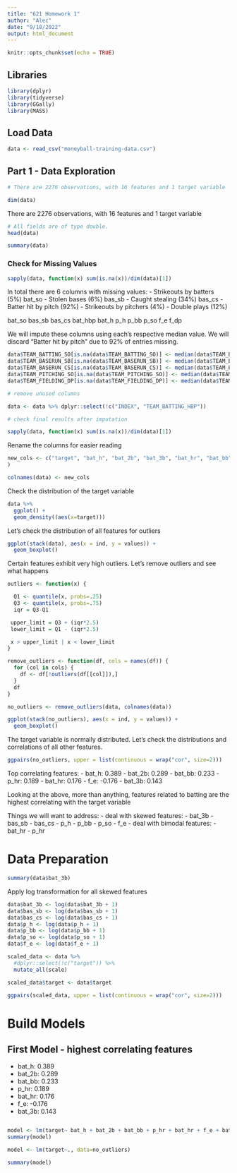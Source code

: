 ```yaml
---
title: "621 Homework 1"
author: "Alec"
date: "9/18/2022"
output: html_document
---
```


```r
knitr::opts_chunk$set(echo = TRUE)
```

## Libraries

```r
library(dplyr)
library(tidyverse)
library(GGally)
library(MASS)
```


## Load Data

```r
data <- read_csv("moneyball-training-data.csv")
```

## Part 1 - Data Exploration

```r
# There are 2276 observations, with 16 features and 1 target variable

dim(data)
```

There are 2276 observations, with 16 features and 1 target variable

```r
# All fields are of type double.
head(data)
```


```r
summary(data)
```


### Check for Missing Values

```r
sapply(data, function(x) sum(is.na(x))/dim(data)[1])
```

In total there are 6 columns with missing values:
- Strikeouts by batters (5%) bat_so
- Stolen bases (6%) bas_sb
- Caught stealing (34%) bas_cs
- Batter hit by pitch (92%)
- Strikeouts by pitchers (4%)
- Double plays (12%)


bat_so
bas_sb
bas_cs
bat_hbp
bat_h
p_h
p_bb
p_so
f_e
f_dp

We will impute these columns using each's respective median value. We will discard "Batter hit by pitch" due to 92% of entries missing.


```r
data$TEAM_BATTING_SO[is.na(data$TEAM_BATTING_SO)] <- median(data$TEAM_BATTING_SO, na.rm = T)
data$TEAM_BASERUN_SB[is.na(data$TEAM_BASERUN_SB)] <- median(data$TEAM_BASERUN_SB, na.rm = T)
data$TEAM_BASERUN_CS[is.na(data$TEAM_BASERUN_CS)] <- median(data$TEAM_BASERUN_CS, na.rm = T)
data$TEAM_PITCHING_SO[is.na(data$TEAM_PITCHING_SO)] <- median(data$TEAM_PITCHING_SO, na.rm = T)
data$TEAM_FIELDING_DP[is.na(data$TEAM_FIELDING_DP)] <- median(data$TEAM_FIELDING_DP, na.rm = T)
```


```r
# remove unused columns

data <- data %>% dplyr::select(!c("INDEX", "TEAM_BATTING_HBP"))
```



```r
# check final results after imputation

sapply(data, function(x) sum(is.na(x))/dim(data)[1])
```

Rename the columns for easier reading

```r
new_cols <- c("target", "bat_h", "bat_2b", "bat_3b", "bat_hr", "bat_bb", "bat_so", "bas_sb", "bas_cs", "p_h", "p_hr", "p_bb", "p_so", "f_e", "f_dp"
)

colnames(data) <- new_cols
```


Check the distribution of the target variable

```r
data %>%
  ggplot() +
  geom_density((aes(x=target)))
```

Let's check the distribution of all features for outliers 

```r
ggplot(stack(data), aes(x = ind, y = values)) +
  geom_boxplot()
```


Certain features exhibit very high outliers. Let's remove outliers and see what happens

```r
outliers <- function(x) {

  Q1 <- quantile(x, probs=.25)
  Q3 <- quantile(x, probs=.75)
  iqr = Q3-Q1

 upper_limit = Q3 + (iqr*2.5)
 lower_limit = Q1 - (iqr*2.5)

 x > upper_limit | x < lower_limit
}

remove_outliers <- function(df, cols = names(df)) {
  for (col in cols) {
    df <- df[!outliers(df[[col]]),]
  }
  df
}
```


```r
no_outliers <- remove_outliers(data, colnames(data))
```

```r
ggplot(stack(no_outliers), aes(x = ind, y = values)) +
  geom_boxplot()
```


The target variable is normally distributed. Let's check the distributions and correlations of all other features.

```r
ggpairs(no_outliers, upper = list(continuous = wrap("cor", size=2)))
```

Top correlating features:
- bat_h: 0.389
- bat_2b: 0.289
- bat_bb: 0.233
- p_hr: 0.189
- bat_hr: 0.176
- f_e: -0.176
- bat_3b: 0.143

Looking at the above, more than anything, features related to batting are the highest correlating with the target variable

Things we will want to address:
- deal with skewed features:
  - bat_3b
  - bas_sb
  - bas_cs
  - p_h
  - p_bb
  - p_so
  - f_e
- deal with bimodal features:
  - bat_hr
  - p_hr


# Data Preparation

```r
summary(data$bat_3b)
```



Apply log transformation for all skewed features

```r
data$bat_3b <- log(data$bat_3b + 1)
data$bas_sb <- log(data$bas_sb + 1)
data$bas_cs <- log(data$bas_cs + 1)
data$p_h <- log(data$p_h + 1)
data$p_bb <- log(data$p_bb + 1)
data$p_so <- log(data$p_so + 1)
data$f_e <- log(data$f_e + 1)

```

```r
scaled_data <- data %>% 
  #dplyr::select(!c("target")) %>%
  mutate_all(scale)

```

```r
scaled_data$target <- data$target
```


```r
ggpairs(scaled_data, upper = list(continuous = wrap("cor", size=2)))
```


# Build Models

## First Model - highest correlating features

- bat_h: 0.389
- bat_2b: 0.289
- bat_bb: 0.233
- p_hr: 0.189
- bat_hr: 0.176
- f_e: -0.176
- bat_3b: 0.143

```r

```


```r
model <- lm(target~ bat_h + bat_2b + bat_bb + p_hr + bat_hr + f_e + bat_3b, data=no_outliers)
summary(model)
```


```r
model <- lm(target~., data=no_outliers)

summary(model)
```






